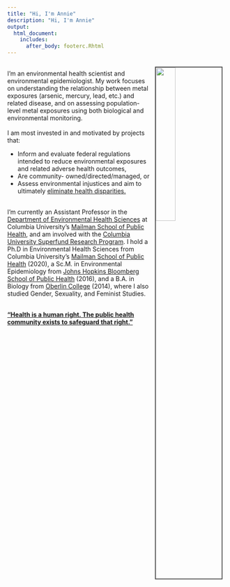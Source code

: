 ```yaml
---
title: "Hi, I'm Annie"  
description: "Hi, I'm Annie"
output:
  html_document:
    includes:
      after_body: footerc.Rhtml
---
```

<img src="dolomitesgif.gif" style="width:30%; border:2px solid #525252" ALIGN = "right" HSPACE="10" VSPACE="10"/>
<br>
I'm an environmental health scientist and environmental epidemiologist. My work focuses on understanding the relationship between metal exposures (arsenic, mercury, lead, etc.) and related disease, and on assessing population-level metal exposures using both biological and environmental monitoring. 
<br>
<br>
I am most invested in and motivated by projects that:
<ul><li>Inform and evaluate federal regulations intended to reduce environmental exposures and related adverse health outcomes,</li>
<li>Are community- owned/directed/managed, or</li>
<li>Assess environmental injustices and aim to ultimately <u>eliminate health disparities.</u></li></ul>
<br>
I'm currently an Assistant Professor in the [Department of Environmental Health Sciences](https://www.mailman.columbia.edu/academics/departments/environmental-health-sciences-ehs) at Columbia University's [Mailman School of Public Health](https://www.mailman.columbia.edu/), and am involved with the [Columbia University Superfund Research Program](https://www.mailman.columbia.edu/research/columbia-superfund-research-program). I hold a Ph.D in Environmental Health Sciences from Columbia University's [Mailman School of Public Health](https://www.mailman.columbia.edu/) (2020), a Sc.M. in Environmental Epidemiology from [Johns Hopkins Bloomberg School of Public Health](https://www.jhsph.edu/) (2016), and a B.A. in Biology from [Oberlin College](https://www.oberlin.edu/) (2014), where I also studied Gender, Sexuality, and Feminist Studies.   
<br>

<b>["Health is a human right. The public health community exists to safeguard that right."](https://www.publichealth.columbia.edu/about/mission-history/public-health-oath#:~:text=Health%20is%20a%20human%20right.)</b>
